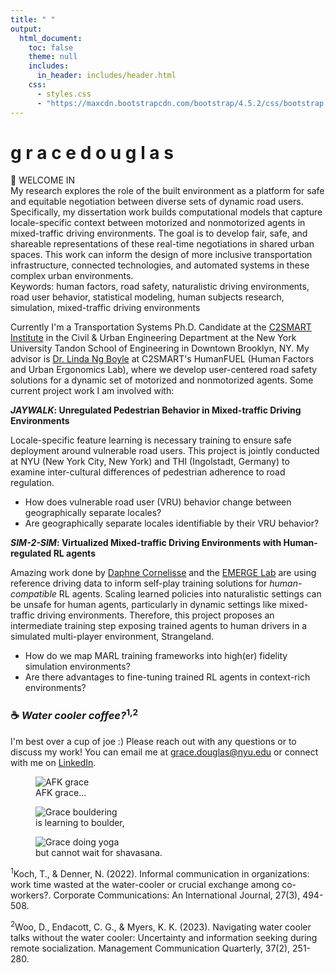 ```yaml
---
title: " "
output:
  html_document:
    toc: false
    theme: null
    includes:
      in_header: includes/header.html
    css:
      - styles.css
      - "https://maxcdn.bootstrapcdn.com/bootstrap/4.5.2/css/bootstrap.min.css"
---
```


```{=html}
<div class="main-wrapper">
  <div class="content-wrapper">
    <!-- Header Section -->
    <div class="typing-container">
      <h1 class="typing-text">
        <span class="greeting">g r a c e</span>
        <span class="name">d o u g l a s</span>
      </h1>
    </div>

    <!-- Main Two Column Layout -->
    <div class="two-column-layout">
      <!-- Left Column: Content -->
      <div class="content-column">
        <div class="intro-box">
          <div class="intro-box-title">
            👋  WELCOME IN
          </div>
          <div class="intro-box-content" style="--n:606;">
            My research explores the role of the built environment as a platform for safe and equitable negotiation between diverse sets of dynamic road users. Specifically, my dissertation work builds computational models that capture locale-specific context between motorized and nonmotorized agents in mixed-traffic driving environments. The goal is to develop <span class="italic">fair</span>, <span class="italic">safe</span>, and <span class="italic">shareable</span> representations of these real-time negotiations in shared urban spaces. This work can inform the design of more inclusive transportation infrastructure, connected technologies, and automated systems in these complex urban environments.
          </div>
        </div>
        
        <div class="keywords">
          Keywords: human factors, road safety, naturalistic driving environments, road user behavior, statistical modeling, human subjects research, simulation, mixed-traffic driving environments
        </div>

        <p>Currently I'm a Transportation Systems Ph.D. Candidate at the <a href="https://c2smarter.engineering.nyu.edu/">C2SMART Institute</a> in the Civil & Urban Engineering Department at the New York University Tandon School of Engineering in Downtown Brooklyn, NY. My advisor is <a href="https://engineering.nyu.edu/faculty/linda-ng-boyle">Dr. Linda Ng Boyle</a> at C2SMART's HumanFUEL (Human Factors and Urban Ergonomics Lab), where we develop user-centered road safety solutions for a dynamic set of motorized and nonmotorized agents. Some current project work I am involved with:</p>

        <div class="project-list">
          <p><strong><em>JAYWALK</em>: Unregulated Pedestrian Behavior in Mixed-traffic Driving Environments</strong></p>
          <p>Locale-specific feature learning is necessary training to ensure safe deployment around vulnerable road users. This project is jointly conducted at NYU (New York City, New York) and THI (Ingolstadt, Germany) to examine inter-cultural differences of pedestrian adherence to road regulation.</p>
          <ul>
            <li>How does vulnerable road user (VRU) behavior change between geographically separate locales?</li>
            <li>Are geographically separate locales identifiable by their VRU behavior?</li>
          </ul>

          <p><strong><em>SIM-2-SIM</em>: Virtualized Mixed-traffic Driving Environments with Human-regulated RL agents</strong></p>
          <p>Amazing work done by <a href="https://scholar.google.com/citations?user=ScR5fBYAAAAJ&hl=en">Daphne Cornelisse</a> and the <a href="https://emerge-lab.github.io/">EMERGE Lab</a> are using reference driving data to inform self-play training solutions for <em>human-compatible</em> RL agents. Scaling learned policies into naturalistic settings can be unsafe for human agents, particularly in dynamic settings like mixed-traffic driving environments. Therefore, this project proposes an intermediate training step exposing trained agents to human drivers in a simulated multi-player environment, Strangeland.</p>
          <ul>
            <li>How do we map MARL training frameworks into high(er) fidelity simulation environments?</li>
            <li>Are there advantages to fine-tuning trained RL agents in context-rich environments?</li>
          </ul>
        </div>

        <h3 id="coffee">☕️ <em>Water cooler coffee?</em><sup>1,2</sup></h3>
          <p>I'm best over a cup of joe :) Please reach out with any questions or to discuss my work! You can email me at <a href="mailto:grace.douglas@nyu.edu">grace.douglas@nyu.edu</a> or connect with me on <a href="https://www.linkedin.com/in/grace-douglas-a92a44132/">LinkedIn</a>.</p>
      </div>

      <!-- Right Column: Images -->
      <div class="image-column">
        <div class="sticky-images">
          <figure class="image-item circle">
            <img src="images/selfie-index.jpeg" alt="AFK grace">
            <figcaption class="image-caption">AFK grace...</figcaption>
          </figure>
          <figure class="image-item">
            <img src="images/boulder.jpeg" alt="Grace bouldering">
            <figcaption class="image-caption">is learning to boulder,</figcaption>
          </figure>
          <figure class="image-item">
            <img src="images/yogav2.jpeg" alt="Grace doing yoga">
            <figcaption class="image-caption">but cannot wait for shavasana.</figcaption>
          </figure>
        </div>
      </div>
    </div>

    <!-- Full Width Footnotes -->
    <div class="footnotes">
      <p><sup>1</sup>Koch, T., & Denner, N. (2022). Informal communication in organizations: work time wasted at the water-cooler or crucial exchange among co-workers?. Corporate Communications: An International Journal, 27(3), 494-508.</p>
      <p><sup>2</sup>Woo, D., Endacott, C. G., & Myers, K. K. (2023). Navigating water cooler talks without the water cooler: Uncertainty and information seeking during remote socialization. Management Communication Quarterly, 37(2), 251-280.</p>
    </div>
  </div>
</div>
```

```{=html}
<script type="text/javascript">
document.addEventListener('DOMContentLoaded', () => {
  // Animation initialization
  if (!sessionStorage.getItem('animationPlayed')) {
    const introBox = document.querySelector('.intro-box');
    introBox.classList.add('animate');
    sessionStorage.setItem('animationPlayed', 'true');
  }

  // Image Gallery class
  class ImageGallery {
    constructor(container) {
      // Your existing ImageGallery code
      this.gallery = container;
      this.figures = this.gallery.querySelectorAll('figure');
      this.nav = this.gallery.nextElementSibling;
      this.dots = this.nav.querySelectorAll('.gallery-dot');
      this.currentIndex = 0;
      
      this.showImage(0);
      this.setupEventListeners();
    }
    
    // Rest of your ImageGallery class methods
    showImage(index) {
      if (index < 0 || index >= this.figures.length) return;
      
      this.figures.forEach(fig => {
        fig.style.display = 'none';
        fig.classList.remove('active');
      });
      
      this.figures[index].style.display = 'block';
      this.figures[index].classList.add('active');
      
      this.dots.forEach(dot => dot.classList.remove('active'));
      if (this.dots[index]) {
        this.dots[index].classList.add('active');
      }
      
      this.currentIndex = index;
    }
    
    setupEventListeners() {
      this.dots.forEach((dot, index) => {
        dot.addEventListener('click', () => this.showImage(index));
      });
      
      let touchStartX = 0;
      let touchEndX = 0;
      
      this.gallery.addEventListener('touchstart', (e) => {
        touchStartX = e.touches[0].clientX;
      }, { passive: true });
      
      this.gallery.addEventListener('touchend', (e) => {
        touchEndX = e.changedTouches[0].clientX;
        const swipeDistance = touchStartX - touchEndX;
        const swipeThreshold = 50;
        
        if (Math.abs(swipeDistance) > swipeThreshold) {
          if (swipeDistance > 0 && this.currentIndex < this.figures.length - 1) {
            this.showImage(this.currentIndex + 1);
          } else if (swipeDistance < 0 && this.currentIndex > 0) {
            this.showImage(this.currentIndex - 1);
          }
        }
      }, { passive: true });
    }
  }

  // Initialize galleries
  const galleries = document.querySelectorAll('.gallery-images');
  galleries.forEach(gallery => {
    new ImageGallery(gallery);
  });
});
</script>
```
